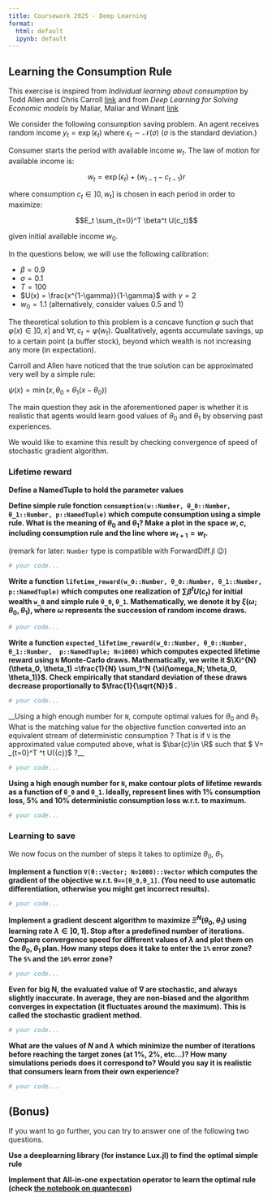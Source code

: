```yaml
---
title: Coursework 2025 - Deep Learning
format:
  html: default
  ipynb: default
---
```


## Learning the Consumption Rule

This exercise is inspired from *Individual learning about consumption* by Todd Allen and Chris Carroll [link](https://www.econstor.eu/bitstream/10419/72016/1/328292125.pdf) and from *Deep Learning for Solving Economic models* by Maliar, Maliar and Winant [link](https://web.stanford.edu/~maliars/Files/JME2021.pdf)

We consider the following consumption saving problem. An agent receives random income $y_t = \exp(\epsilon_t)$ where $\epsilon_t\sim \mathcal{N}(\sigma)$ ($\sigma$ is the standard deviation.)

Consumer starts the period with available income $w_t$. The law of motion for available income is:

$$w_t = \exp(\epsilon_t) + (w_{t-1}-c_{t-1}) r$$

where consumption $c_t \in ]0,w_t]$ is chosen in each period in order to maximize:

$$E_t \sum_{t=0}^T \beta^t U(c_t)$$

given initial available income $w_0$.

In the questions below, we will use the following calibration:

- $\beta = 0.9$
- $\sigma = 0.1$
- $T=100$
- $U(x) = \frac{x^{1-\gamma}}{1-\gamma}$ with $\gamma=2$
- $w_0 = 1.1$ (alternatively, consider values 0.5 and 1)

The theoretical solution to this problem is a concave function $\varphi$ such that $\varphi(x)\in ]0,x]$ and $\forall t,  c_t=\varphi(w_t)$. Qualitatively, agents accumulate savings, up to a certain point (a buffer stock), beyond which wealth is not increasing any more (in expectation).

Carroll and Allen have noticed that the true solution can be approximated very well by a simple rule:

$\psi(x) = \min(x, \theta_0 + \theta_1 (x - \theta_0) )$

The main question they ask in the aforementioned paper is whether it is realistic that agents would learn good values of $\theta_0$ and $\theta_1$ by observing past experiences.

We would like to examine this result by checking convergence of speed of stochastic gradient algorithm.

### Lifetime reward

__Define a NamedTuple to hold the parameter values__


__Define simple rule fonction `consumption(w::Number, θ_0::Number, θ_1::Number, p::NamedTuple)`
which compute consumption using a simple rule. What is the meaning of $\theta_0$ and $\theta_1$? Make a plot in the space $w,c$, including consumption rule and the line where $w_{t+1} = w_t$.__

(remark for later: `Number` type is compatible with ForwardDiff.jl 😉)

```julia
# your code...
```


__Write a function `lifetime_reward(w_0::Number, θ_0::Number, θ_1::Number, p::NamedTuple)` which computes one realization of $\sum \beta^t U(c_t)$ for initial wealth `w_0` and simple rule `θ_0`, `θ_1`. Mathematically, we denote it by $\xi(\omega; \theta_0, \theta_1)$, where $\omega$ represents the succession of random income draws.__

```julia
# your code...
```

__Write a function `expected_lifetime_reward(w_0::Number, θ_0::Number, θ_1::Number,  p::NamedTuple; N=1000)` which computes expected lifetime reward using `N` Monte-Carlo draws. Mathematically, we write it $\Xi^{N}(\theta_0, \theta_1) =\frac{1}{N} \sum_1^N {\xi(\omega_N; \theta_0, \theta_1)}$. Check empirically that standard deviation of these draws decrease proportionally to $\frac{1}{\sqrt{N}}$ .__

```julia
# your code...
```

__Using a high enough number for `N`, compute optimal values for $\theta_0$ and $\theta_1$. What is the matching value for the objective function converted into an equivalent stream of deterministic consumption ? That is if `V` is the approximated value computed above, what is $\bar{c}\in \R$ such that $ V= \sum_{t=0}^T \beta^t U(\bar{c})$ ?__

```julia
# your code...
```

__Using a high enough number for `N`, make contour plots of lifetime rewards as a function of `θ_0` and `θ_1`. Ideally, represent lines with $1\%$ consumption loss, $5\%$ and $10\%$ deterministic consumption loss w.r.t. to maximum.__

```julia
# your code...
```

### Learning to save

We now focus on the number of steps it takes to optimize $\theta_0$, $\theta_1$.

__Implement a function `∇(θ::Vector; N=1000)::Vector` which computes the gradient of the objective w.r.t. `θ==[θ_0,θ_1]`. (You need to use automatic differentiation, otherwise you might get incorrect results).__

```julia
# your code...
```

__Implement a gradient descent algorithm to maximize $\Xi^N(\theta_0, \theta_1)$ using learning rate $\lambda \in ]0,1]$. Stop after a predefined number of iterations. Compare convergence speed for different values of $\lambda$ and plot them on the $\theta_0, \theta_1$ plan. How many steps does it take to enter the `1%` error zone? The `5%` and the `10%` error zone?__

```julia
# your code...
```

__Even for big N, the evaluated value of ∇ are stochastic, and always slightly inaccurate. In average, they are non-biased and the algorithm converges in expectation (it fluctuates around the maximum). This is called the stochastic gradient method.__

```julia
# your code...
```

__What are the values of $N$ and $\lambda$ which minimize the number of iterations before reaching the target zones (at 1%, 2%, etc...)? How many simulations periods does it correspond to? Would you say it is realistic that consumers learn from their own experience?__

```julia
# your code...
```


## (Bonus)

If you want to go further, you can try to answer one of the following two questions.

__Use a deeplearning library (for instance Lux.jl) to find the optimal simple rule__


__Implement that All-in-one expectation operator to learn the optimal rule (check [the notebook on quantecon](https://github.com/QuantEcon/notebook-gallery/blob/main/ipynb/pablo_winant-dl_notebook.ipynb))__
